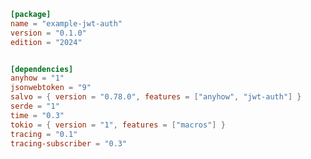 
```toml  title="jwt-auth/Cargo.toml"
[package]
name = "example-jwt-auth"
version = "0.1.0"
edition = "2024"


[dependencies]
anyhow = "1"
jsonwebtoken = "9"
salvo = { version = "0.78.0", features = ["anyhow", "jwt-auth"] }
serde = "1"
time = "0.3"
tokio = { version = "1", features = ["macros"] }
tracing = "0.1"
tracing-subscriber = "0.3"

```